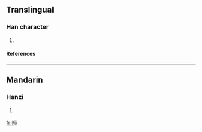 ==Translingual==
===Han character===
{{Han char|rn=72|rad=日|as=09|sn=13|four=|canj=日心一一 (APMM), X日心一一 (XAPMM)}}
# {{defn|Han|sort=日09}}
====References====
{{Han ref|kx=0497.340|hdz=21526.080|uh=6685|ud=26245}}

----
==Mandarin==
===Hanzi===
{{cmn-hanzi|pin=[[xuǎn]] (xuan3)|wg=hsüan<sup>3</sup>}}
# {{defn|Mandarin}}

[[fr:暅]]